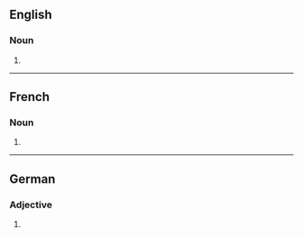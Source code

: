 ==English==

===Noun===
{{head|en|noun form}}

# {{plural of|en|androgyne}}

----

==French==

===Noun===
{{head|fr|noun plural form|g=m|g2=f}}

# {{plural of|fr|androgyne}}

----

==German==

===Adjective===
{{head|de|adjective form}}

# {{inflection of|de|androgyn||str//mix|nom//acc|n|s}}